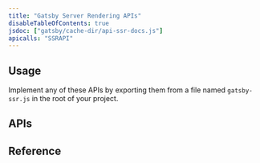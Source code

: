 ```yaml
---
title: "Gatsby Server Rendering APIs"
disableTableOfContents: true
jsdoc: ["gatsby/cache-dir/api-ssr-docs.js"]
apicalls: "SSRAPI"
---
```



## Usage
Implement any of these APIs by exporting them from a file named `gatsby-ssr.js` in the root of your project.

## APIs
<APIContents docs={props.mergedFuncs} />

## Reference
<APIReference docs={props.mergedFuncs} />